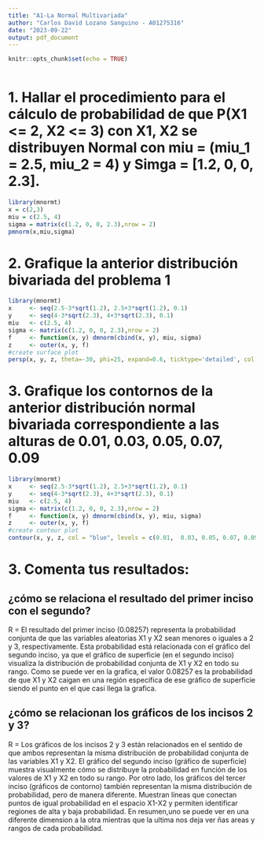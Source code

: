---
title: "A1-La Normal Multivariada"
author: "Carlos David Lozano Sanguino - A01275316"
date: "2023-09-22"
output: pdf_document
---

```{r setup, include=FALSE}
knitr::opts_chunk$set(echo = TRUE)
```

```{r}

```
# 1. Hallar el procedimiento para el cálculo de probabilidad de que P(X1 <= 2, X2 <= 3) con X1, X2 se distribuyen Normal con  miu = (miu_1 = 2.5, miu_2 = 4) y Simga = [1.2, 0, 0, 2.3].
```{r}
library(mnormt)
x = c(2,3)
miu = c(2.5, 4)
sigma = matrix(c(1.2, 0, 0, 2.3),nrow = 2)
pmnorm(x,miu,sigma)
```
# 2. Grafique la anterior distribución bivariada del problema 1
```{r}
library(mnormt)
x     <- seq(2.5-3*sqrt(1.2), 2.5+3*sqrt(1.2), 0.1) 
y     <- seq(4-3*sqrt(2.3), 4+3*sqrt(2.3), 0.1)
miu   <- c(2.5, 4)
sigma <- matrix(c(1.2, 0, 0, 2.3),nrow = 2)
f     <- function(x, y) dmnorm(cbind(x, y), miu, sigma)
z     <- outer(x, y, f)
#create surface plot
persp(x, y, z, theta=-30, phi=25, expand=0.6, ticktype='detailed', col = "pink")
```

# 3. Grafique los contornos de la anterior distribución normal bivariada correspondiente a las alturas de  0.01,  0.03, 0.05, 0.07, 0.09
```{r}
library(mnormt)
x     <- seq(2.5-3*sqrt(1.2), 2.5+3*sqrt(1.2), 0.1) 
y     <- seq(4-3*sqrt(2.3), 4+3*sqrt(2.3), 0.1)
miu   <- c(2.5, 4)
sigma <- matrix(c(1.2, 0, 0, 2.3),nrow = 2)
f     <- function(x, y) dmnorm(cbind(x, y), miu, sigma)
z     <- outer(x, y, f)
#create contour plot
contour(x, y, z, col = "blue", levels = c(0.01,  0.03, 0.05, 0.07, 0.09))
```

# 3. Comenta tus resultados: 

## ¿cómo se relaciona el resultado del primer inciso con el segundo? 

R = El resultado del primer inciso (0.08257) representa la probabilidad conjunta de que las variables aleatorias X1 y X2 sean menores o iguales a 2 y 3, respectivamente. Esta probabilidad está relacionada con el gráfico del segundo inciso, ya que el gráfico de superficie (en el segundo inciso) visualiza la distribución de probabilidad conjunta de X1 y X2 en todo su rango. Como se puede ver en la grafica, el valor 0.08257 es la probabilidad de que X1 y X2 caigan en una región específica de ese gráfico de superficie siendo el punto en el que casi llega la grafica.

## ¿cómo se relacionan los gráficos de los incisos 2 y 3?

R = Los gráficos de los incisos 2 y 3 están relacionados en el sentido de que ambos representan la misma distribución de probabilidad conjunta de las variables X1 y X2. El gráfico del segundo inciso (gráfico de superficie) muestra visualmente cómo se distribuye la probabilidad en función de los valores de X1 y X2 en todo su rango. Por otro lado, los gráficos del tercer inciso (gráficos de contorno) también representan la misma distribución de probabilidad, pero de manera diferente. Muestran líneas que conectan puntos de igual probabilidad en el espacio X1-X2 y permiten identificar regiones de alta y baja probabilidad. En resumen,uno se puede ver en una diferente dimension a la otra mientras que la ultima nos deja ver ñas areas y rangos de cada probabilidad.